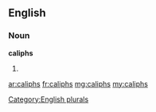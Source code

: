 ==English==

===Noun===
'''caliphs'''

# {{plural of|caliph}}

[[Category:English plurals]]

[[ar:caliphs]]
[[fr:caliphs]]
[[mg:caliphs]]
[[my:caliphs]]